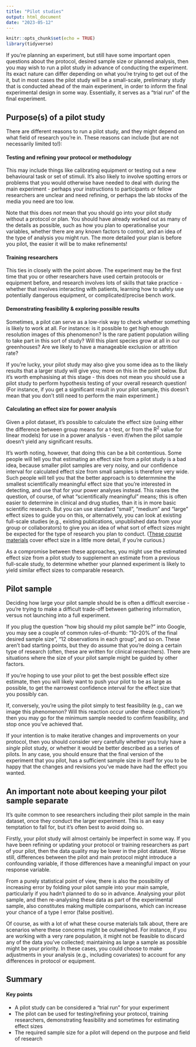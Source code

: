 ```yaml
---
title: "Pilot studies"
output: html_document
date: "2023-05-12"
---
```


```r
knitr::opts_chunk$set(echo = TRUE)
library(tidyverse)
```

If you're planning an experiment, but still have some important open questions about the protocol, desired sample size or planned analysis, then you may wish to run a pilot study in advance of conducting the experiment. Its exact nature can differ depending on what you're trying to get out of the it, but in most cases the pilot study will be a small-scale, preliminary study that is conducted ahead of the main experiment, in order to inform the final experimental design in some way. Essentially, it serves as a "trial run" of the final experiment. 

## Purpose(s) of a pilot study

There are different reasons to run a pilot study, and they might depend on what field of research you're in. These reasons can include (but are not necessarily limited to!):

#### Testing and refining your protocol or methodology 
This may include things like calibrating equipment or testing out a new behavioural task or set of stimuli. It's also likely to involve spotting errors or problems that you would otherwise have needed to deal with during the main experiment - perhaps your instructions to participants or fellow researchers are unclear and need refining, or perhaps the lab stocks of the media you need are too low. 

Note that this does *not* mean that you should go into your pilot study without a protocol or plan. You should have already worked out as many of the details as possible, such as how you plan to operationalise your variables, whether there are any known factors to control, and an idea of the type of analysis you might run. The more detailed your plan is before you pilot, the easier it will be to make refinements!

#### Training researchers 
This ties in closely with the point above. The experiment may be the first time that you or other researchers have used certain protocols or equipment before, and research involves lots of skills that take practice - whether that involves interacting with patients, learning how to safely use potentially dangerous equipment, or complicated/precise bench work.

#### Demonstrating feasibility & exploring possible results
Sometimes, a pilot can serve as a low-risk way to check whether something is likely to work at all. For instance: is it possible to get high enough resolution images of this phenomenon? Is the rare patient population willing to take part in this sort of study? Will this plant species grow at all in our greenhouses? Are we likely to have a manageable exclusion or attrition rate?

If you're lucky, your pilot study may also give you some idea as to the likely results that a larger study will give you; more on this in the point below. But it's worth emphasising at this stage - this does not mean you should use a pilot study to perform hypothesis testing of your overall research question! (For instance, if you get a significant result in your pilot sample, this doesn't mean that you don't still need to perform the main experiment.)

#### Calculating an effect size for power analysis
Given a pilot dataset, it's possible to calculate the effect size (using either the difference between group means for a t-test, or from the R^2^ value for linear models) for use in a power analysis - even if/when the pilot sample doesn't yield any significant results. 

It's worth noting, however, that doing this can be a bit contentious. Some people will tell you that estimating an effect size from a pilot study is a bad idea, because smaller pilot samples are very noisy, and our confidence interval for calculated effect size from small samples is therefore very wide. Such people will tell you that the better approach is to determmine the smallest scientifically meaningful effect size that you're interested in detecting, and use that for your power analyses instead. This raises the question, of course, of what "scientifically meaningful" means; this is often easier to determine in clinical and drug studies, than it is in more basic scientific research. But you can use standard "small", "medium" and "large" effect sizes to guide you on this, or alternatively, you can look at existing full-scale studies (e.g., existing publications, unpublished data from your group or collaborators) to give you an idea of what sort of effect sizes might be expected for the type of research you plan to conduct. ([These course materials](https://cambiotraining.github.io/corestats/materials/cs6_practical_power-analysis.html) cover effect size in a little more detail, if you're curious.)

As a compromise between these approaches, you might use the estimated effect size from a pilot study to supplement an estimate from a previous full-scale study, to determine whether your planned experiment is likely to yield similar effect sizes to comparable research.

## Pilot sample

Deciding how large your pilot sample should be is often a difficult exercise - you're trying to make a difficult trade-off between gathering information, versus not launching into a full experiment. 

If you plug the question "how big should my pilot sample be?" into Google, you may see a couple of common rules-of-thumb: "10-20% of the final desired sample size", "12 observations in each group", and so on. These aren't bad starting points, but they do assume that you're doing a certain type of research (often, these are written for clinical researchers). There are situations where the size of your pilot sample might be guided by other factors.

If you're hoping to use your pilot to get the best possible effect size estimate, then you will likely want to push your pilot to be as large as possible, to get the narrowest confidence interval for the effect size that you possibly can.

If, conversely, you're using the pilot simply to test feasibility (e.g., can we image this phenomenon? Will this reaction occur under these conditions?) then you may go for the minimum sample needed to confirm feasibility, and stop once you've achieved that.

If your intention is to make iterative changes and improvements on your protocol, then you should consider very carefully whether you truly have a *single* pilot study, or whether it would be better described as a series of pilots. In any case, you should ensure that the final version of the experiment that you pilot, has a sufficient sample size in itself for you to be happy that the changes and revisions you've made have had the effect you wanted. 

::: {.callout-note collapse="true}
## An important note about keeping your pilot sample separate

It's quite common to see researchers including their pilot sample in the main dataset, once they conduct the larger experiment. This is an easy temptation to fall for, but it's often best to avoid doing so.

Firstly, your pilot study will almost certainly be imperfect in some way. If you have been refining or updating your protocol or training researchers as part of your pilot, then the data quality may be lower in the pilot dataset. Worse still, differences between the pilot and main protocol might introduce a confounding variable, if those differences have a meaningful impact on your response variable.

From a purely statistical point of view, there is also the possibility of increasing error by folding your pilot sample into your main sample, particularly if you hadn't planned to do so in advance. Analysing your pilot sample, and then re-analysing these data as part of the experimental sample, also constitutes making multiple comparisons, which can increase your chance of a type I error (false positive).

Of course, as with a lot of what these course materials talk about, there are scenarios where these concerns might be outweighed. For instance, if you are working with a very rare population, it might not be feasible to discard any of the data you've collected; maintaining as large a sample as possible might be your priority. In these cases, you could choose to make adjustments in your analysis (e.g., including covariates) to account for any differences in protocol or equipment.
:::

## Summary

::: {.callout-tip}
#### Key points

- A pilot study can be considered a "trial run" for your experiment
- The pilot can be used for testing/refining your protocol, training researchers, demonstrating feasibility and sometimes for estimating effect sizes
- The required sample size for a pilot will depend on the purpose and field of research
:::
